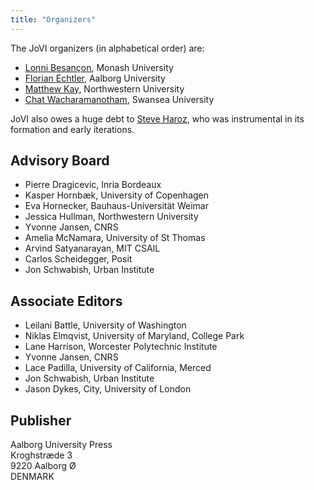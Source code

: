```yaml
---
title: "Organizers"
---
```


The JoVI organizers (in alphabetical order) are:

- [Lonni Besançon](https://lonnibesancon.me/), Monash University
- [Florian Echtler](https://floe.butterbrot.org/), Aalborg University
- [Matthew Kay](https://www.mjskay.com/), Northwestern University
- [Chat Wacharamanotham](https://chatchavan.github.io), Swansea University

JoVI also owes a huge debt to [Steve Haroz](http://steveharoz.com/), who was instrumental in its formation and early iterations.

## Advisory Board

- Pierre Dragicevic, Inria Bordeaux
- Kasper Hornbæk, University of Copenhagen
- Eva Hornecker, Bauhaus-Universität Weimar
- Jessica Hullman, Northwestern University
- Yvonne Jansen, CNRS
- Amelia McNamara, University of St Thomas
- Arvind Satyanarayan, MIT CSAIL
- Carlos Scheidegger, Posit
- Jon Schwabish, Urban Institute

## Associate Editors

- Leilani Battle, University of Washington
- Niklas Elmqvist, University of Maryland, College Park
- Lane Harrison, Worcester Polytechnic Institute
- Yvonne Jansen, CNRS
- Lace Padilla, University of California, Merced
- Jon Schwabish, Urban Institute
- Jason Dykes, City, University of London

## Publisher

Aalborg University Press<br/>
Kroghstræde 3<br/>
9220 Aalborg Ø<br/>
DENMARK
